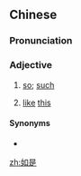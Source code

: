==Chinese==
{{zh-forms}}

===Pronunciation===
{{zh-pron
|m=rúshì
|c=jyu4 si6
|cat=a
}}

===Adjective===
{{zh-adj}}

# {{lb|zh|literary}} [[so]]; [[such]]
# {{lb|zh|literary}} [[like]] [[this]]

====Synonyms====
* {{zh-l|如此}}

[[zh:如是]]